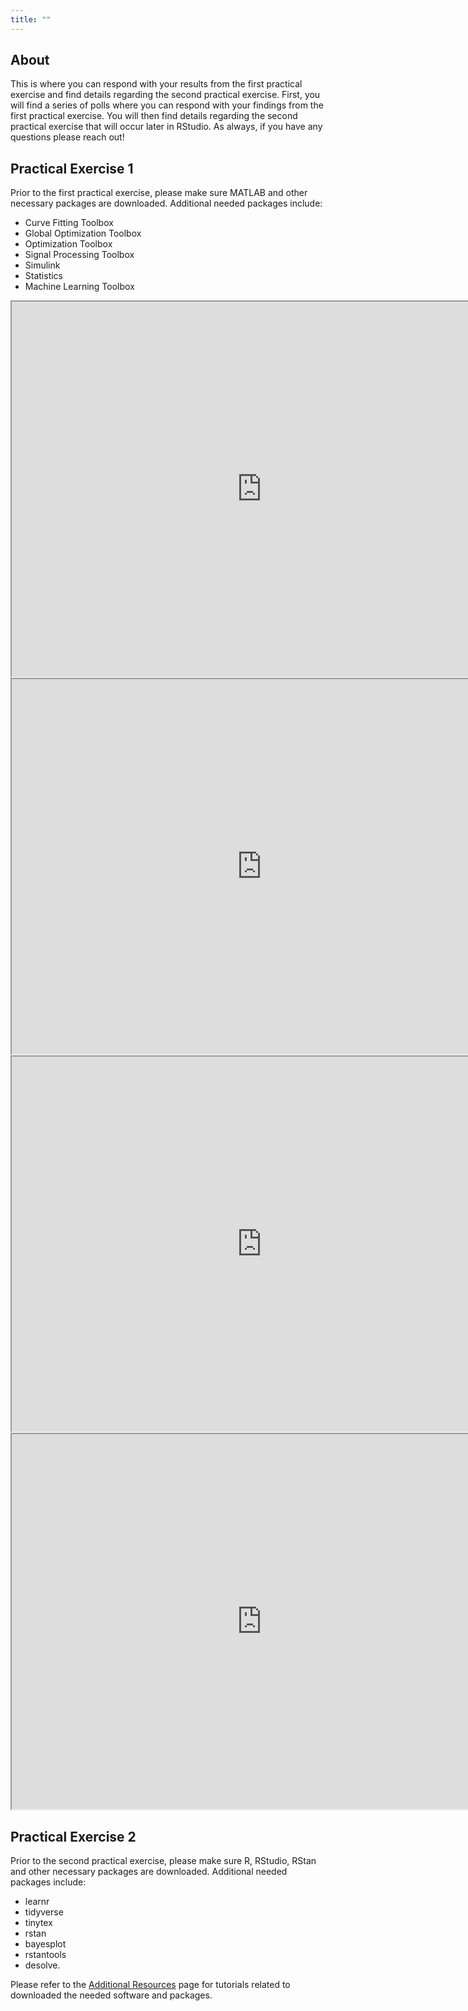```yaml
---
title: ""
---
```


## About

This is where you can respond with your results from the first practical exercise and find details regarding the second practical exercise. First, you will find a series of polls where you can respond with your findings from the first practical exercise. You will then find details regarding the second practical exercise that will occur later in RStudio. As always, if you have any questions please reach out!

## Practical Exercise 1

Prior to the first practical exercise, please make sure MATLAB and other necessary packages are downloaded. Additional needed packages include:

-   Curve Fitting Toolbox
-   Global Optimization Toolbox
-   Optimization Toolbox
-   Signal Processing Toolbox
-   Simulink
-   Statistics
-   Machine Learning Toolbox

<iframe src="https://pollev-embeds.com/multiple_choice_polls/AJxVjgiOmkTW1grpSzb39/respond" width="800px" height="600px">

</iframe>

<iframe src="https://pollev-embeds.com/multiple_choice_polls/wkPRU4ha7qQXZgO70kC2w/respond" width="800px" height="600px">

</iframe>

<iframe src="https://pollev-embeds.com/multiple_choice_polls/1ax0JeJ6s8pty68BvzZDS/respond" width="800px" height="600px">

</iframe>

<iframe src="https://pollev-embeds.com/multiple_choice_polls/pQieIvhUTg1GrmWrFdwXq/respond" width="800px" height="600px">

</iframe>

## Practical Exercise 2

Prior to the second practical exercise, please make sure R, RStudio, RStan and other necessary packages are downloaded. Additional needed packages include:

-   learnr
-   tidyverse
-   tinytex
-   rstan
-   bayesplot
-   rstantools
-   desolve.

Please refer to the [Additional Resources](additionaDetails.qmd) page for tutorials related to downloaded the needed software and packages.
